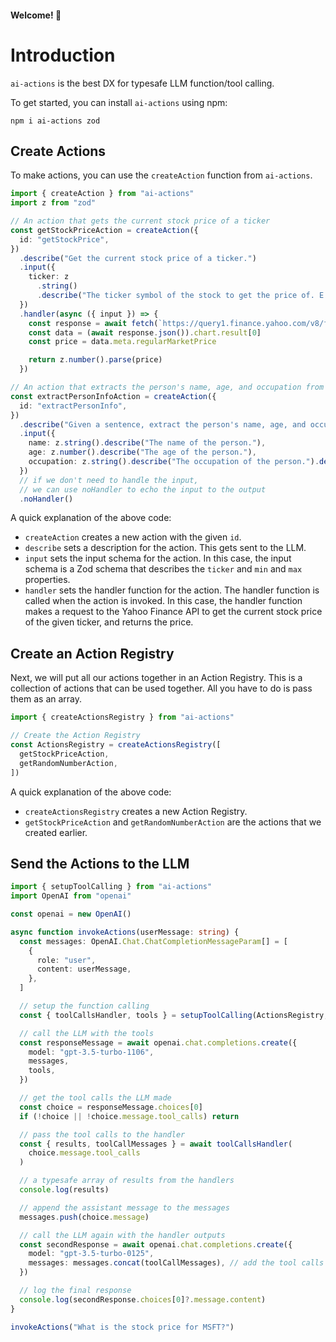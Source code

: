 #### Welcome! 👋

# Introduction

`ai-actions` is the best DX for typesafe LLM function/tool calling.

To get started, you can install `ai-actions` using npm:

```bash:terminal
npm i ai-actions zod
```

## Create Actions

To make actions, you can use the `createAction` function from `ai-actions`.

```typescript:index.ts
import { createAction } from "ai-actions"
import z from "zod"

// An action that gets the current stock price of a ticker
const getStockPriceAction = createAction({
  id: "getStockPrice",
})
  .describe("Get the current stock price of a ticker.")
  .input({
    ticker: z
      .string()
      .describe("The ticker symbol of the stock to get the price of. E.g. AAPL"),
  })
  .handler(async ({ input }) => {
    const response = await fetch(`https://query1.finance.yahoo.com/v8/finance/chart/${input.ticker}`)
    const data = (await response.json()).chart.result[0]
    const price = data.meta.regularMarketPrice

    return z.number().parse(price)
  })

// An action that extracts the person's name, age, and occupation from a sentence
const extractPersonInfoAction = createAction({
  id: "extractPersonInfo",
})
  .describe("Given a sentence, extract the person's name, age, and occupation.")
  .input({
    name: z.string().describe("The name of the person."),
    age: z.number().describe("The age of the person."),
    occupation: z.string().describe("The occupation of the person.").default("Unknown")
  })
  // if we don't need to handle the input, 
  // we can use noHandler to echo the input to the output
  .noHandler()
```

A quick explanation of the above code:

- `createAction` creates a new action with the given `id`.
- `describe` sets a description for the action. This gets sent to the LLM.
- `input` sets the input schema for the action. In this case, the input schema is a Zod schema that describes the `ticker` and `min` and `max` properties.
- `handler` sets the handler function for the action. The handler function is called when the action is invoked. In this case, the handler function makes a request to the Yahoo Finance API to get the current stock price of the given ticker, and returns the price.

## Create an Action Registry

Next, we will put all our actions together in an Action Registry. This is a collection of actions that can be used together. All you have to do is pass them as an array.

```typescript:index.ts
import { createActionsRegistry } from "ai-actions"

// Create the Action Registry
const ActionsRegistry = createActionsRegistry([
  getStockPriceAction,
  getRandomNumberAction,
])
```

A quick explanation of the above code:

- `createActionsRegistry` creates a new Action Registry.
- `getStockPriceAction` and `getRandomNumberAction` are the actions that we created earlier.

## Send the Actions to the LLM

```typescript:index.ts
import { setupToolCalling } from "ai-actions"
import OpenAI from "openai"

const openai = new OpenAI()

async function invokeActions(userMessage: string) {
  const messages: OpenAI.Chat.ChatCompletionMessageParam[] = [
    {
      role: "user",
      content: userMessage,
    },
  ]

  // setup the function calling
  const { toolCallsHandler, tools } = setupToolCalling(ActionsRegistry, {})

  // call the LLM with the tools
  const responseMessage = await openai.chat.completions.create({
    model: "gpt-3.5-turbo-1106",
    messages,
    tools,
  })

  // get the tool calls the LLM made
  const choice = responseMessage.choices[0]
  if (!choice || !choice.message.tool_calls) return

  // pass the tool calls to the handler
  const { results, toolCallMessages } = await toolCallsHandler(
    choice.message.tool_calls
  )

  // a typesafe array of results from the handlers
  console.log(results)

  // append the assistant message to the messages
  messages.push(choice.message)

  // call the LLM again with the handler outputs
  const secondResponse = await openai.chat.completions.create({
    model: "gpt-3.5-turbo-0125",
    messages: messages.concat(toolCallMessages), // add the tool calls to the messages
  })

  // log the final response
  console.log(secondResponse.choices[0]?.message.content)
}

invokeActions("What is the stock price for MSFT?")
```